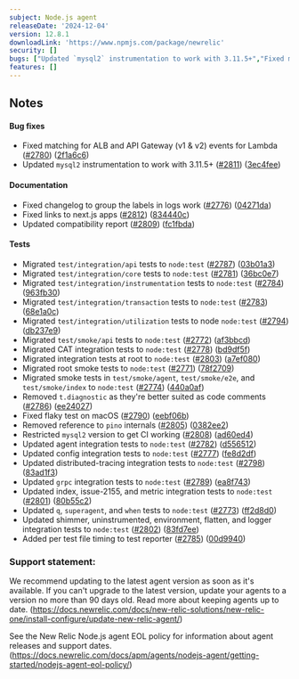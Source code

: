 ```yaml
---
subject: Node.js agent
releaseDate: '2024-12-04'
version: 12.8.1
downloadLink: 'https://www.npmjs.com/package/newrelic'
security: []
bugs: ["Updated `mysql2` instrumentation to work with 3.11.5+","Fixed matching for ALB and API Gateway (v1 & v2) events for Lambda"]
features: []
---
```


## Notes

#### Bug fixes

* Fixed matching for ALB and API Gateway (v1 & v2) events for Lambda ([#2780](https://github.com/newrelic/node-newrelic/pull/2780)) ([2f1a6c6](https://github.com/newrelic/node-newrelic/commit/2f1a6c6dc6e4408c62b074d71a95b67cc0926785))
* Updated `mysql2` instrumentation to work with 3.11.5+ ([#2811](https://github.com/newrelic/node-newrelic/pull/2811)) ([3ec4fee](https://github.com/newrelic/node-newrelic/commit/3ec4fee486c6f609426deddb7cee8372e4dc1192))

#### Documentation

* Fixed changelog to group the labels in logs work ([#2776](https://github.com/newrelic/node-newrelic/pull/2776)) ([04271da](https://github.com/newrelic/node-newrelic/commit/04271dae2306f54d885aa723eebc3041edee2575))
* Fixed links to next.js apps ([#2812](https://github.com/newrelic/node-newrelic/pull/2812)) ([834440c](https://github.com/newrelic/node-newrelic/commit/834440caee017fe632b354d20112c3016587064b))
* Updated compatibility report ([#2809](https://github.com/newrelic/node-newrelic/pull/2809)) ([fc1fbda](https://github.com/newrelic/node-newrelic/commit/fc1fbdaf69c82caf4d7933c7fdd4eec395648e63))

#### Tests

* Migrated `test/integration/api` tests to `node:test` ([#2787](https://github.com/newrelic/node-newrelic/pull/2787)) ([03b01a3](https://github.com/newrelic/node-newrelic/commit/03b01a3bf40c8902c29c772aee4d70af8020ae62))
* Migrated `test/integration/core` tests to `node:test` ([#2781](https://github.com/newrelic/node-newrelic/pull/2781)) ([36bc0e7](https://github.com/newrelic/node-newrelic/commit/36bc0e7f97f1bbde522031942ec0cc7c1d4c1349))
* Migrated `test/integration/instrumentation` tests to `node:test` ([#2784](https://github.com/newrelic/node-newrelic/pull/2784)) ([963fb30](https://github.com/newrelic/node-newrelic/commit/963fb30087e1b9a7bf12c4ae71b8252a872e90e5))
* Migrated `test/integration/transaction` tests to `node:test` ([#2783](https://github.com/newrelic/node-newrelic/pull/2783)) ([68e1a0c](https://github.com/newrelic/node-newrelic/commit/68e1a0c8c529702fafb29a7684f6982b0d3c48cb))
* Migrated `test/integration/utilization` tests to node `node:test` ([#2794](https://github.com/newrelic/node-newrelic/pull/2794)) ([db237e9](https://github.com/newrelic/node-newrelic/commit/db237e9b8811554472b4f83100b3266ce52dc38b))
* Migrated `test/smoke/api` tests to `node:test` ([#2772](https://github.com/newrelic/node-newrelic/pull/2772)) ([af3bbcd](https://github.com/newrelic/node-newrelic/commit/af3bbcddd1e9ed28fdea32b2837bf509737181cc))
* Migrated CAT integration tests to `node:test` ([#2778](https://github.com/newrelic/node-newrelic/pull/2778)) ([bd9df5f](https://github.com/newrelic/node-newrelic/commit/bd9df5f0def633391762a191c16886735cddf9d2))
* Migrated integration tests at root to `node:test` ([#2803](https://github.com/newrelic/node-newrelic/pull/2803)) ([a7ef080](https://github.com/newrelic/node-newrelic/commit/a7ef080296b79d5fb8d313aa2bd9d474904e0a22))
* Migrated root smoke tests to `node:test` ([#2771](https://github.com/newrelic/node-newrelic/pull/2771)) ([78f2709](https://github.com/newrelic/node-newrelic/commit/78f2709a24328225f0c3c2392cf0a3b8072a877f))
* Migrated smoke tests in `test/smoke/agent`, `test/smoke/e2e`, and `test/smoke/index` to `node:test` ([#2774](https://github.com/newrelic/node-newrelic/pull/2774)) ([440a0af](https://github.com/newrelic/node-newrelic/commit/440a0af5545c0585d1bb5036b950f201444566db))
* Removed `t.diagnostic` as they're better suited as code comments ([#2786](https://github.com/newrelic/node-newrelic/pull/2786)) ([ee24027](https://github.com/newrelic/node-newrelic/commit/ee24027539aa2a6b5c8ab4c49529ff7f4fb8f269))
* Fixed flaky test on macOS ([#2790](https://github.com/newrelic/node-newrelic/pull/2790)) ([eebf06b](https://github.com/newrelic/node-newrelic/commit/eebf06b16c86cd40402c8d5566e01ca140802b24))
* Removed reference to `pino` internals ([#2805](https://github.com/newrelic/node-newrelic/pull/2805)) ([0382ee2](https://github.com/newrelic/node-newrelic/commit/0382ee26342546467f2f3b93be1c82d74e9d0123))
* Restricted `mysql2` version to get CI working ([#2808](https://github.com/newrelic/node-newrelic/pull/2808)) ([ad60ed4](https://github.com/newrelic/node-newrelic/commit/ad60ed4faf69d7c7938d63f335186323327e350f))
* Updated agent integration tests to `node:test` ([#2782](https://github.com/newrelic/node-newrelic/pull/2782)) ([d556512](https://github.com/newrelic/node-newrelic/commit/d556512ffebe3f38887aae65706dc5f1da4122d8))
* Updated config integration tests to `node:test` ([#2777](https://github.com/newrelic/node-newrelic/pull/2777)) ([fe8d2df](https://github.com/newrelic/node-newrelic/commit/fe8d2df36ccc7d818bbc7350985034767ca221b5))
* Updated distributed-tracing integration tests to `node:test` ([#2798](https://github.com/newrelic/node-newrelic/pull/2798)) ([83ad1f3](https://github.com/newrelic/node-newrelic/commit/83ad1f3e72f06211993b5dcbc2a5af4a27b259fe))
* Updated `grpc` integration tests to `node:test` ([#2789](https://github.com/newrelic/node-newrelic/pull/2789)) ([ea8f743](https://github.com/newrelic/node-newrelic/commit/ea8f743c7ef0d8bad0aa25f77b239ea18da59368))
* Updated index, issue-2155, and metric integration tests to `node:test` ([#2801](https://github.com/newrelic/node-newrelic/pull/2801)) ([80b55c2](https://github.com/newrelic/node-newrelic/commit/80b55c211aa9712ba79e39b236257583d4ccffd3))
* Updated `q`, `superagent`, and `when` tests to `node:test` ([#2773](https://github.com/newrelic/node-newrelic/pull/2773)) ([ff2d8d0](https://github.com/newrelic/node-newrelic/commit/ff2d8d02df8f602adbed3e361763ed406b891d21))
* Updated shimmer, uninstrumented, environment, flatten, and logger integration tests to `node:test` ([#2802](https://github.com/newrelic/node-newrelic/pull/2802)) ([83fd7ee](https://github.com/newrelic/node-newrelic/commit/83fd7ee912f5548b651bfa4c1ad7d7cbbc304092))
* Added per test file timing to test reporter ([#2785](https://github.com/newrelic/node-newrelic/pull/2785)) ([00d9940](https://github.com/newrelic/node-newrelic/commit/00d994086a228a096aaabb1f7f8af1f2f5ffc954))


### Support statement:

We recommend updating to the latest agent version as soon as it's available. If you can't upgrade to the latest version, update your agents to a version no more than 90 days old. Read more about keeping agents up to date. (https://docs.newrelic.com/docs/new-relic-solutions/new-relic-one/install-configure/update-new-relic-agent/)

See the New Relic Node.js agent EOL policy for information about agent releases and support dates. (https://docs.newrelic.com/docs/apm/agents/nodejs-agent/getting-started/nodejs-agent-eol-policy/)